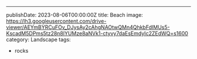 ---
publishDate: 2023-08-06T00:00:00Z
title: Beach
image: https://lh3.googleusercontent.com/drive-viewer/AEYmBYRCuFOv_DJysAy2cAhgNAOtwQMn4QhkbFdIMUs5-KscadM5DPms5tz28n8lYUMze8aNVk1-ctyvy7daEsEmdyIc2ZEdWQ=s1600
category: Landscape
tags:
  - rocks

